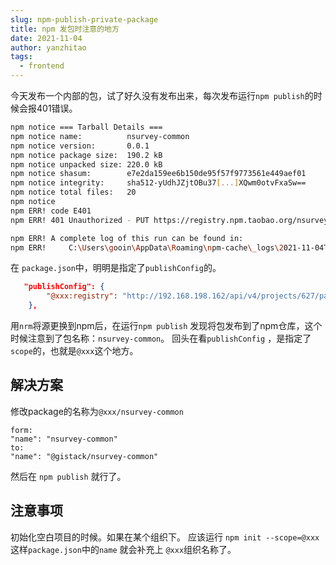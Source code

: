 ```yaml
---
slug: npm-publish-private-package
title: npm 发包时注意的地方
date: 2021-11-04
author: yanzhitao
tags:
  - frontend
---
```

今天发布一个内部的包，试了好久没有发布出来，每次发布运行`npm publish`的时候会报401错误。
```bash
npm notice === Tarball Details ===
npm notice name:          nsurvey-common
npm notice version:       0.0.1
npm notice package size:  190.2 kB
npm notice unpacked size: 220.0 kB
npm notice shasum:        e7e2da159ee6b150de95f57f9773561e449aef01
npm notice integrity:     sha512-yUdhJZjtOBu37[...]XQwm0otvFxaSw==
npm notice total files:   20
npm notice
npm ERR! code E401
npm ERR! 401 Unauthorized - PUT https://registry.npm.taobao.org/nsurvey-common - [unauthorized] Login first

npm ERR! A complete log of this run can be found in:
npm ERR!     C:\Users\gooin\AppData\Roaming\npm-cache\_logs\2021-11-04T03_42_26_692Z-debug.log

```
在 `package.json`中，明明是指定了`publishConfig`的。
```json
   "publishConfig": {
        "@xxx:registry": "http://192.168.198.162/api/v4/projects/627/packages/npm/"
    },
```
用`nrm`将源更换到npm后，在运行`npm publish` 发现将包发布到了npm仓库，这个时候注意到了包名称：`nsurvey-common`。
回头在看`publishConfig` ，是指定了`scope`的，也就是`@xxx`这个地方。

## 解决方案
修改package的名称为`@xxx/nsurvey-common`
```shell
form: 
"name": "nsurvey-common"
to:
"name": "@gistack/nsurvey-common"
```
然后在 `npm publish` 就行了。

## 注意事项
初始化空白项目的时候。如果在某个组织下。  应该运行 `npm init --scope=@xxx` 这样`package.json`中的`name` 就会补充上 `@xxx`组织名称了。

